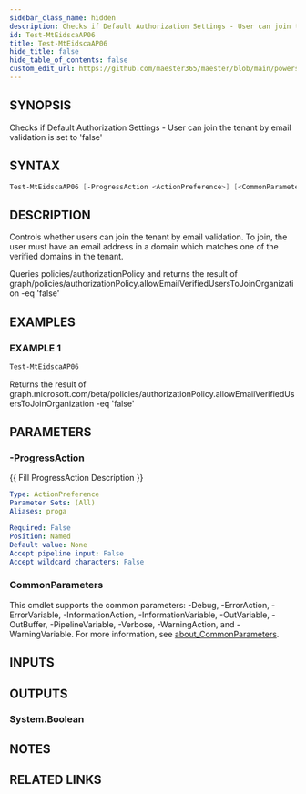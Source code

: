 ```yaml
---
sidebar_class_name: hidden
description: Checks if Default Authorization Settings - User can join the tenant by email validation is set to 'false'
id: Test-MtEidscaAP06
title: Test-MtEidscaAP06
hide_title: false
hide_table_of_contents: false
custom_edit_url: https://github.com/maester365/maester/blob/main/powershell/public/Test-MtEidscaAP06.ps1
---
```


## SYNOPSIS

Checks if Default Authorization Settings - User can join the tenant by email validation is set to 'false'

## SYNTAX

```powershell
Test-MtEidscaAP06 [-ProgressAction <ActionPreference>] [<CommonParameters>]
```

## DESCRIPTION

Controls whether users can join the tenant by email validation.
To join, the user must have an email address in a domain which matches one of the verified domains in the tenant.

Queries policies/authorizationPolicy
and returns the result of
 graph/policies/authorizationPolicy.allowEmailVerifiedUsersToJoinOrganization -eq 'false'

## EXAMPLES

### EXAMPLE 1

```powershell
Test-MtEidscaAP06
```

Returns the result of graph.microsoft.com/beta/policies/authorizationPolicy.allowEmailVerifiedUsersToJoinOrganization -eq 'false'

## PARAMETERS

### -ProgressAction

\{\{ Fill ProgressAction Description \}\}

```yaml
Type: ActionPreference
Parameter Sets: (All)
Aliases: proga

Required: False
Position: Named
Default value: None
Accept pipeline input: False
Accept wildcard characters: False
```

### CommonParameters

This cmdlet supports the common parameters: -Debug, -ErrorAction, -ErrorVariable, -InformationAction, -InformationVariable, -OutVariable, -OutBuffer, -PipelineVariable, -Verbose, -WarningAction, and -WarningVariable. For more information, see [about_CommonParameters](http://go.microsoft.com/fwlink/?LinkID=113216).

## INPUTS

## OUTPUTS

### System.Boolean

## NOTES

## RELATED LINKS
